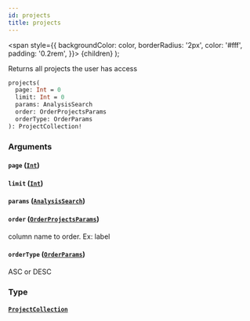```yaml
---
id: projects
title: projects
---
```


<span
style={{
      backgroundColor: color,
      borderRadius: '2px',
      color: '#fff',
      padding: '0.2rem',
    }}>
{children}
</span>
);

Returns all projects the user has access

```graphql
projects(
  page: Int = 0
  limit: Int = 0
  params: AnalysisSearch
  order: OrderProjectsParams
  orderType: OrderParams
): ProjectCollection!

```

### Arguments

#### `page` ([`Int`](/api/scalars/int))

#### `limit` ([`Int`](/api/scalars/int))

#### `params` ([`AnalysisSearch`](/api/inputs/analysis-search))

#### `order` ([`OrderProjectsParams`](/api/enums/order-projects-params))

column name to order. Ex: label

#### `orderType` ([`OrderParams`](/api/enums/order-params))

ASC or DESC

### Type

#### [`ProjectCollection`](/api/objects/project-collection)
